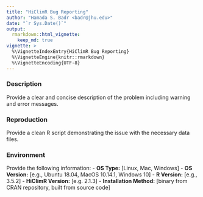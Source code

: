 ```yaml
---
title: "HiClimR Bug Reporting"
author: "Hamada S. Badr <badr@jhu.edu>"
date: "`r Sys.Date()`"
output:
  rmarkdown::html_vignette:
    keep_md: true
vignette: >
  %\VignetteIndexEntry{HiClimR Bug Reporting}
  %\VignetteEngine{knitr::rmarkdown}
  %\VignetteEncoding{UTF-8}
---
```


### Description
Provide a clear and concise description of the problem including warning and error messages.

### Reproduction
Provide a clean R script demonstrating the issue with the necessary data files.

### Environment
Provide the following information:
 - **OS Type:** [Linux, Mac, Windows]
 - **OS Version:** [e.g., Ubuntu 18.04, MacOS 10.14.1, Windows 10]
 - **R Version:** [e.g., 3.5.2]
 - **HiClimR Version:** [e.g. 2.1.3]
 - **Installation Method:** [binary from CRAN repository, built from source code]

